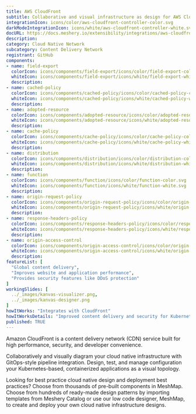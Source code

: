```yaml
---
title: AWS CloudFront
subtitle: Collaborative and visual infrastructure as design for AWS CloudFront
integrationIcon: icons/color/aws-cloudfront-controller-color.svg
darkModeIntegrationIcon: icons/white/aws-cloudfront-controller-white.svg
docURL: https://docs.meshery.io/extensibility/integrations/aws-cloudfront-controller
description: 
category: Cloud Native Network
subcategory: Content Delivery Network
registrant: GitHub
components: 
- name: field-export
  colorIcon: icons/components/field-export/icons/color/field-export-color.svg
  whiteIcon: icons/components/field-export/icons/white/field-export-white.svg
  description: 
- name: cached-policy
  colorIcon: icons/components/cached-policy/icons/color/cached-policy-color.svg
  whiteIcon: icons/components/cached-policy/icons/white/cached-policy-white.svg
  description: 
- name: adopted-resource
  colorIcon: icons/components/adopted-resource/icons/color/adopted-resource-color.svg
  whiteIcon: icons/components/adopted-resource/icons/white/adopted-resource-white.svg
  description: 
- name: cache-policy
  colorIcon: icons/components/cache-policy/icons/color/cache-policy-color.svg
  whiteIcon: icons/components/cache-policy/icons/white/cache-policy-white.svg
  description: 
- name: distribution
  colorIcon: icons/components/distribution/icons/color/distribution-color.svg
  whiteIcon: icons/components/distribution/icons/white/distribution-white.svg
  description: 
- name: function
  colorIcon: icons/components/function/icons/color/function-color.svg
  whiteIcon: icons/components/function/icons/white/function-white.svg
  description: 
- name: origin-request-policy
  colorIcon: icons/components/origin-request-policy/icons/color/origin-request-policy-color.svg
  whiteIcon: icons/components/origin-request-policy/icons/white/origin-request-policy-white.svg
  description: 
- name: response-headers-policy
  colorIcon: icons/components/response-headers-policy/icons/color/response-headers-policy-color.svg
  whiteIcon: icons/components/response-headers-policy/icons/white/response-headers-policy-white.svg
  description: 
- name: origin-access-control
  colorIcon: icons/components/origin-access-control/icons/color/origin-access-control-color.svg
  whiteIcon: icons/components/origin-access-control/icons/white/origin-access-control-white.svg
  description: 
featureList: [
  "Global content delivery",
  "Improves website and application performance",
  "Provides security features like DDoS protection"
]
workingSlides: [
  ../_images/kanvas-visualizer.png,
  ../_images/kanvas-designer.png
]
howItWorks: "Integrates with CloudFront"
howItWorksDetails: "Improved content delivery and security for Kubernetes applications"
published: TRUE
---
```

<p>
Amazon CloudFront is a content delivery network (CDN) service built for high performance, security, and developer convenience.
</p>
<p>
    Collaboratively and visually diagram your cloud native infrastructure with GitOps-style pipeline integration. Design, test, and manage configuration your Kubernetes-based, containerized applications as a visual topology.
</p>
<p>
    Looking for best practice cloud native design and deployment best practices? Choose from thousands of pre-built components in MeshMap. Choose from hundreds of ready-made design patterns by importing templates from Meshery Catalog or use our low code designer, MeshMap, to create and deploy your own cloud native infrastructure designs.
</p>
